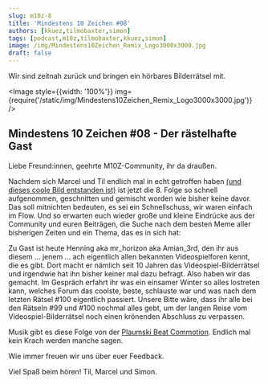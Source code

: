 ```yaml
---
slug: m10z-8
title: 'Mindestens 10 Zeichen #08'
authors: [kkuez,tilmobaxter,simon]
tags: [podcast,m10z,tilmobaxter,kkuez,simon]
image: /img/Mindestens10Zeichen_Remix_Logo3000x3000.jpg
draft: false
---
```



Wir sind zeitnah zurück und bringen ein hörbares Bilderrätsel mit.

<Image style={{width: '100%'}} img={require('/static/img/Mindestens10Zeichen_Remix_Logo3000x3000.jpg')} />

<!--truncate-->

## Mindestens 10 Zeichen #08 - Der rästelhafte Gast

Liebe Freund:innen, geehrte M10Z-Community, ihr da draußen.

Nachdem sich Marcel und Til endlich mal in echt getroffen haben [(und dieses coole Bild entstanden ist)](https://m10z.de/img/formate/m10z.jpg) ist jetzt die 8. Folge so schnell aufgenommen, geschnitten und gemischt worden wie bisher keine davor.
Das soll mitnichten bedeuten, es sei ein Schnellschuss, wir waren einfach im Flow.
Und so erwarten euch wieder große und kleine Eindrücke aus der Community und euren Beiträgen, die Suche nach dem besten Meme aller bisherigen Zeiten und ein Thema, das es in sich hat:

Zu Gast ist heute Henning aka mr_horizon aka Amian_3rd, den ihr aus diesem … jenem … ach eigentlich allen bekannten Videospielforen kennt, die es gibt.
Dort macht er nämlich seit 10 Jahren das Videospiel-Bilderrätsel und irgendwie hat ihn bisher keiner mal dazu befragt. Also haben wir das gemacht.
Im Gespräch erfahrt ihr was ein einsamer Winter so alles lostreten kann, welches Forum das coolste, beste, schlauste war und was nach dem letzten Rätsel #100 eigentlich passiert.
Unsere Bitte wäre, dass ihr alle bei den Rätseln #99 und #100 nochmal alles gebt, um der langen Reise vom Videospiel-Bilderrätsel noch einen krönenden Abschluss zu verpassen.

Musik gibt es diese Folge von der [Plaumski Beat Commotion](https://plaumskibeatcommotion.bandcamp.com/album/diy-disco-ep).
Endlich mal kein Krach werden manche sagen.

Wie immer freuen wir uns über euer Feedback.

Viel Spaß beim hören!
Til, Marcel und Simon.


<ReactPlayer
    width="100%"
    height="50px"
    controls
    url='https://m10z.picnotes.de/M10Z/M10Z_008.mp3'
/>
